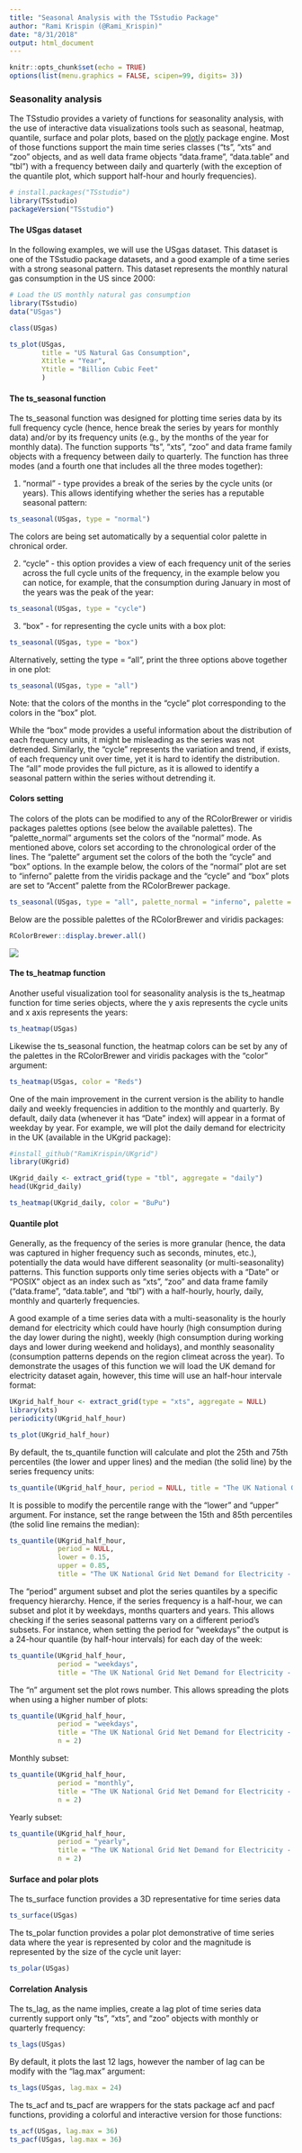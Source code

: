 ```yaml
---
title: "Seasonal Analysis with the TSstudio Package"
author: "Rami Krispin (@Rami_Krispin)"
date: "8/31/2018"
output: html_document
---
```


```r
knitr::opts_chunk$set(echo = TRUE)
options(list(menu.graphics = FALSE, scipen=99, digits= 3))
```
### Seasonality analysis

The TSstudio provides a variety of functions for seasonality analysis, with the use of interactive data visualizations tools such as seasonal, heatmap, quantile, surface and polar plots, based on the [plotly](https://plot.ly/r/) package engine. Most of those functions support the main time series classes  ("ts", "xts" and "zoo" objects, and as well data frame objects "data.frame", "data.table" and "tbl") with a frequency between daily and quarterly (with the exception of the quantile plot, which support half-hour and hourly frequencies).

```r
# install.packages("TSstudio")
library(TSstudio)
packageVersion("TSstudio")
```


#### The USgas dataset

In the following examples, we will use the USgas dataset. This dataset is one of the TSstudio package datasets, and a good example of a time series with a strong seasonal pattern. This dataset represents the monthly natural gas consumption in the US since 2000:

```r
# Load the US monthly natural gas consumption
library(TSstudio)
data("USgas")

class(USgas)

ts_plot(USgas,
        title = "US Natural Gas Consumption",
        Xtitle = "Year",
        Ytitle = "Billion Cubic Feet"
        )

```


#### The ts_seasonal function

The ts_seasonal function was designed for plotting time series data by its full frequency cycle (hence, hence break the series by years for monthly data) and/or by its frequency units (e.g., by the months of the year for monthly data). The function supports "ts", "xts", "zoo" and data frame family objects with a frequency between daily to quarterly. The function has three modes (and a fourth one that includes all the three modes together): 

1. "normal" - type provides a break of the series by the cycle units (or years). This allows identifying whether the series has a reputable seasonal pattern: 

```r
ts_seasonal(USgas, type = "normal")

```
The colors are being set automatically by a sequential color palette in chronical order.

2. "cycle" - this option provides a view of each frequency unit of the series across the full cycle units of the frequency, in the example below you can notice, for example, that the consumption during January in most of the years was the peak of the year:

```r
ts_seasonal(USgas, type = "cycle")
```

3. "box" - for representing the cycle units with a box plot:

```r
ts_seasonal(USgas, type = "box")
```


Alternatively, setting the type = “all”, print the three options above together in one plot:

```r
ts_seasonal(USgas, type = "all")
```

Note: that the colors of the months in the "cycle" plot corresponding to the colors in the "box" plot. 

While the "box" mode provides a useful information about the distribution of each frequency units, it might be misleading as the series was not detrended. Similarly, the "cycle" represents the variation and trend, if exists, of each frequency unit over time, yet it is hard to identify the distribution. The "all" mode provides the full picture, as it is allowed to identify a seasonal pattern within the series without detrending it.

#### Colors setting

The colors of the plots can be modified to any of the RColorBrewer or viridis packages palettes options (see below the available palettes). The "palette_normal" arguments set the colors of the "normal" mode. As mentioned above, colors set according to the chronological order of the lines. The "palette" argument set the colors of the both the "cycle" and "box" options. In the example below, the colors of the "normal" plot are set to "inferno" palette from the viridis package and the "cycle" and "box" plots are set to "Accent" palette from the RColorBrewer package. 


```r
ts_seasonal(USgas, type = "all", palette_normal = "inferno", palette = "Accent")
```

Below are the possible palettes of the RColorBrewer and viridis packages:

```r
RColorBrewer::display.brewer.all() 
```

![](../vignettes/gif/viridis_palettes.png)


#### The ts_heatmap function

Another useful visualization tool for seasonality analysis is the ts_heatmap function for time series objects, where the y axis represents the cycle units and x axis represents the years:

```r
ts_heatmap(USgas)
```

Likewise the ts_seasonal function, the heatmap colors can be set by any of the palettes in the RColorBrewer and viridis packages with the "color" argument: 

```r
ts_heatmap(USgas, color = "Reds")
```

One of the main improvement in the current version is the ability to handle daily and weekly frequencies in addition to the monthly and quarterly. By default, daily data (whenever it has "Date" index) will appear in a format of weekday by year. For example, we will plot the daily demand for electricity in the UK (available in the UKgrid package):

```r
#install_github("RamiKrispin/UKgrid")
library(UKgrid)

UKgrid_daily <- extract_grid(type = "tbl", aggregate = "daily")
head(UKgrid_daily)

ts_heatmap(UKgrid_daily, color = "BuPu")
```


#### Quantile plot

Generally, as the frequency of the series is more granular (hence, the data was captured in higher frequency such as seconds, minutes, etc.), potentially the data would have different seasonality  (or multi-seasonality) patterns. This function supports only time series objects with a "Date" or "POSIX" object as an index such as "xts", "zoo" and data frame family ("data.frame", "data.table", and "tbl") with a half-hourly, hourly, daily, monthly and quarterly frequencies. 

A good example of a time series data with a multi-seasonality is the hourly demand for electricity which could have hourly (high consumption during the day lower during the night), weekly (high consumption during working days and lower during weekend and holidays), and monthly seasonality (consumption patterns depends on the region climeat across the year). To demonstrate the usages of this function we will load the UK demand for electricity dataset again, however, this time will use an half-hour intervale format:

```r
UKgrid_half_hour <- extract_grid(type = "xts", aggregate = NULL)
library(xts)
periodicity(UKgrid_half_hour)
```



```r
ts_plot(UKgrid_half_hour)
```

By default, the ts_quantile function will calculate and plot the 25th and 75th percentiles (the lower and upper lines) and the median (the solid line) by the series frequency units:

```r
ts_quantile(UKgrid_half_hour, period = NULL, title = "The UK National Grid Net Demand for Electricity - Quantile Plot")
```

It is possible to modify the percentile range with the "lower" and "upper" argument. For instance, set the range between the 15th and 85th percentiles (the solid line remains the median): 

```r
ts_quantile(UKgrid_half_hour, 
            period = NULL, 
            lower = 0.15, 
            upper = 0.85,
            title = "The UK National Grid Net Demand for Electricity - 24 Hours Quantile Plot")
```

The "period" argument subset and plot the series quantiles by a specific frequency hierarchy. Hence, if the series frequency is a half-hour, we can subset and plot it by weekdays, months quarters and years. This allows checking if the series seasonal patterns vary on a different period's subsets. For instance, when setting the period for "weekdays" the output is a 24-hour quantile (by half-hour intervals) for each day of the week: 

```r
ts_quantile(UKgrid_half_hour, 
            period = "weekdays",
            title = "The UK National Grid Net Demand for Electricity - 24 Hours Quantile Plot by Weekdays")
```

The "n" argument set the plot rows number. This allows spreading the plots when using a higher number of plots:

```r
ts_quantile(UKgrid_half_hour, 
            period = "weekdays", 
            title = "The UK National Grid Net Demand for Electricity - 24 Hours Quantile Plot by Weekdays",
            n = 2)
```

Monthly subset:
```r
ts_quantile(UKgrid_half_hour, 
            period = "monthly", 
            title = "The UK National Grid Net Demand for Electricity - 24 Hours Quantile Plot by Months",
            n = 2)
```

Yearly subset:

```r
ts_quantile(UKgrid_half_hour, 
            period = "yearly", 
            title = "The UK National Grid Net Demand for Electricity - 24 Hours Quantile Plot by Years",
            n = 2)
```

#### Surface and polar plots

The ts_surface function provides a 3D representative for time series data 

```r
ts_surface(USgas)
```

The ts_polar function provides a polar plot demonstrative of time series data where the year is represented by color and the magnitude is represented by the size of the cycle unit layer:
```r
ts_polar(USgas)
```

#### Correlation Analysis

The ts_lag, as the name implies, create a lag plot of time series data currently support only "ts", "xts", and "zoo" objects with monthly or quarterly frequency:

```r
ts_lags(USgas)
```

By default, it plots the last 12 lags, however the namber of lag can be modify with the "lag.max" argument:

```r
ts_lags(USgas, lag.max = 24)
```

The ts_acf and ts_pacf are wrappers for the stats package acf and pacf functions, providing a colorful and interactive version for those functions:

```r
ts_acf(USgas, lag.max = 36)
ts_pacf(USgas, lag.max = 36)

```

